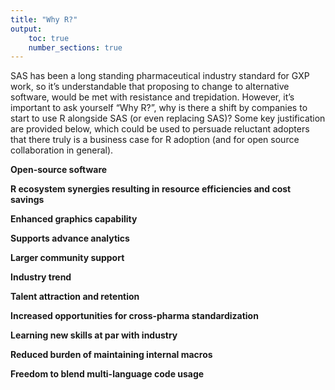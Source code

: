```yaml
---
title: "Why R?"
output:
    toc: true
    number_sections: true
---
```


SAS has been a long standing pharmaceutical industry standard for GXP work, so it's understandable that proposing to change to alternative software, would be met with resistance and trepidation. However, it's important to ask yourself "Why R?", why is there a shift by companies to start to use R alongside SAS (or even replacing SAS)? Some key justification are provided below, which could be used to persuade reluctant adopters that there truly is a business case for R adoption (and for open source collaboration in general).

**Open-source software**

**R ecosystem synergies resulting in resource efficiencies and cost savings**

**Enhanced graphics capability**

**Supports advance analytics**

**Larger community support**

**Industry trend**

**Talent attraction and retention**

**Increased opportunities for cross-pharma standardization**

**Learning new skills at par with industry**

**Reduced burden of maintaining internal macros**

**Freedom to blend multi-language code usage**
